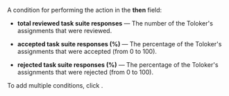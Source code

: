 A condition for performing the action in the **then** field:

- **total reviewed task suite responses** — The number of the Toloker's assignments that were reviewed.

- **accepted task suite responses (%)** — The percentage of the Toloker's assignments that were accepted (from 0 to 100).

- **rejected task suite responses (%)** — The percentage of the Toloker's assignments that were rejected (from 0 to 100).

To add multiple conditions, click <img src="https://tlkfrontprod.azureedge.net/portal-production/static/uploaded/images/1675425170178/1675425170178_original_svg.svg" alt="" />.